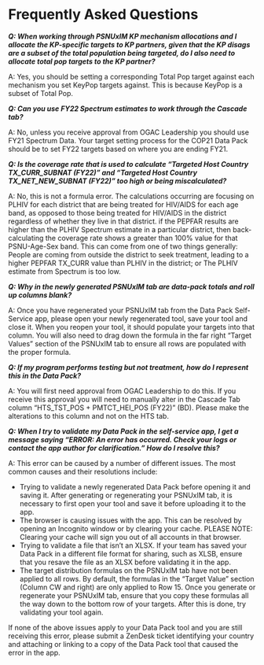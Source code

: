 
Frequently Asked Questions
==========================

***Q: When working through PSNUxIM KP mechanism allocations and I allocate the KP-specific targets to KP partners, given that the KP disags are a subset of the total population being targeted, do I also need to allocate total pop targets to the KP partner?***

A: Yes, you should be setting a corresponding Total Pop target against each mechanism you set KeyPop targets against. This is because KeyPop is a subset of Total Pop.


***Q: Can you use FY22 Spectrum estimates to work through the Cascade tab?***

A: No, unless you receive approval from OGAC Leadership you should use FY21 Spectrum Data. Your target setting process for the COP21 Data Pack should be to set FY22 targets based on where you are ending FY21.


***Q: Is the coverage rate that is used to calculate “Targeted Host Country TX_CURR_SUBNAT (FY22)” and “Targeted Host Country TX_NET_NEW_SUBNAT (FY22)” too high or being miscalculated?***

A: No, this is not a formula error. The calculations occurring are focusing on PLHIV for each district that are being treated for HIV/AIDS for each age band, as opposed to those being treated for HIV/AIDS in the district regardless of whether they live in that district. if the PEPFAR results are higher than the PLHIV Spectrum estimate in a particular district, then back-calculating the coverage rate shows a greater than 100% value for that PSNU-Age-Sex band. This can come from one of two things generally: People are coming from outside the district to seek treatment, leading to a higher PEPFAR TX_CURR value than PLHIV in the district; or The PLHIV estimate from Spectrum is too low.


***Q: Why in the newly generated PSNUxIM tab are data-pack totals and roll up columns blank?***

A: Once you have regenerated your PSNUxIM tab from the Data Pack Self-Service app, please open your newly regenerated tool, save your tool and close it. When you reopen your tool, it should populate your targets into that column. You will also need to drag down the formula in the far right “Target Values” section of the PSNUxIM tab to ensure all rows are populated with the proper formula.


***Q: If my program performs testing but not treatment, how do I represent this in the Data Pack?***

A: You will first need approval from OGAC Leadership to do this. If you receive this approval you will need to manually alter in the Cascade Tab column “HTS_TST_POS + PMTCT_HEI_POS (FY22)” (BD). Please make the alterations to this column and not on the HTS tab.

***Q: When I try to validate my Data Pack in the self-service app, I get a message saying "ERROR: An error has occurred. Check your logs or contact the app author for clarification." How do I resolve this?***

A: This error can be caused by a number of different issues. The most common causes and their resolutions include:

* Trying to validate a newly regenerated Data Pack before opening it and saving it. After generating or regenerating your PSNUxIM tab, it is necessary to first open your tool and save it before uploading it to the app.
* The browser is causing issues with the app. This can be resolved by opening an Incognito window or by clearing your cache. PLEASE NOTE: Clearing your cache will sign you out of all accounts in that browser.
* Trying to validate a file that isn't an XLSX. If your team has saved your Data Pack in a different file format for sharing, such as XLSB, ensure that you resave the file as an XLSX before validating it in the app.
* The target distribution formulas on the PSNUxIM tab have not been applied to all rows. By default, the formulas in the "Target Value" section (Column CW and right) are only applied to Row 15. Once you generate or regenerate your PSNUxIM tab, ensure that you copy these formulas all the way down to the bottom row of your targets. After this is done, try validating your tool again.

If none of the above issues apply to your Data Pack tool and you are still receiving this error, please submit a ZenDesk ticket identifying your country and attaching or linking to a copy of the Data Pack tool that caused the error in the app.
